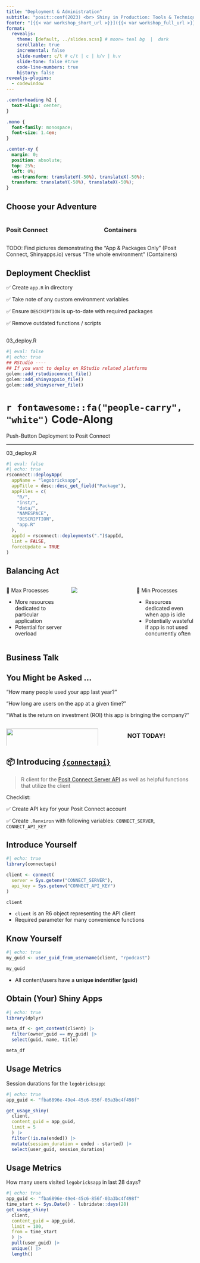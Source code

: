 ```yaml
---
title: "Deployment & Administration"
subtitle: "posit::conf(2023) <br> Shiny in Production: Tools & Techniques"
footer: "[{{< var workshop_short_url >}}]({{< var workshop_full_url >}})"
format: 
  revealjs:
    theme: [default, ../slides.scss] # moon= teal bg  |  dark
    scrollable: true
    incremental: false
    slide-number: c/t # c/t | c | h/v | h.v
    slide-tone: false #true
    code-line-numbers: true
    history: false
revealjs-plugins:
  - codewindow
---
```


```css
.centerheading h2 {
  text-align: center;
}

.mono {
  font-family: monospace;
  font-size: 1.4em;
}

.center-xy {
  margin: 0;
  position: absolute;
  top: 25%;
  left: 0%;
  -ms-transform: translateY(-50%), translateX(-50%);
  transform: translateY(-50%), translateX(-50%);
}
```

## Choose your Adventure

::: columns
::: {.column width="50%"}
### Posit Connect
:::

::: {.column width="50%"}
### Containers
:::
:::

::: notes
TODO: Find pictures demonstrating the "App & Packages Only" (Posit Connect, Shinyapps.io) versus "The whole environment" (Containers)
:::

## Deployment Checklist

✅ Create `app.R` in directory

✅ Take note of any custom environment variables

✅ Ensure `DESCRIPTION` is up-to-date with required packages

✅ Remove outdated functions / scripts



## {.center-xy}

::: mono
::: {.codewindow .r}
03_deploy.R

```r
#| eval: false
#| echo: true
## RStudio ----
## If you want to deploy on RStudio related platforms
golem::add_rstudioconnect_file()
golem::add_shinyappsio_file()
golem::add_shinyserver_file()
```
:::
:::

# `r fontawesome::fa("people-carry", "white")` Code-Along {background-color="#17395c"}

Push-Button Deployment to Posit Connect

---

::: mono
::: {.codewindow .r width="1000px"}
03_deploy.R
```r
#| eval: false
#| echo: true
rsconnect::deployApp(
  appName = "legobricksapp",
  appTitle = desc::desc_get_field("Package"),
  appFiles = c(
    "R/",
    "inst/",
    "data/",
    "NAMESPACE",
    "DESCRIPTION",
    "app.R"
  ),
  appId = rsconnect::deployments(".")$appId,
  lint = FALSE,
  forceUpdate = TRUE
)
```
:::
:::

## Balancing Act {.centerheading}

:::: {.columns}

::: {.column width="33%"}

🔼 Max Processes

* More resources dedicated to particular application
* Potential for server overload

:::

::: {.column width="33%"}

![](assets/img/teeter_totter.png)

:::

::: {.column width="33%"}

🔼 Min Processes

* Resources dedicated even when app is idle
* Potentially wasteful if app is not used concurrently often

:::

::::

## Business Talk {background-image="assets/img/lego_boss_office.jpg" background-size="cover" background-color="black"}

## You Might be Asked ...

::: {.fragment}

"How many people used your app last year?"

:::

::: {.fragment}

"How long are users on the app at a given time?"

:::

::: {.fragment}
::: {.fragment .strike}
"What is the return on investment (ROI) this app is bringing the company?"
:::
:::

::: {.fragment}

:::: {.columns}

::: {.column width="55%"}
![](assets/img/daniel-bryan-no.gif){width=90%}
:::

::: {.column width="30%"}
### NOT TODAY!
:::

::::

:::

## 📦 Introducing [`{connectapi}`](https://pkgs.rstudio.com/connectapi/)

> R client for the [Posit Connect Server API](https://docs.posit.co/connect/api/) as well as helpful functions that utilize the client

Checklist:

✅ Create API key for your Posit Connect account

✅ Create `.Renviron` with following variables: `CONNECT_SERVER`, `CONNECT_API_KEY`

## Introduce Yourself

```r
#| echo: true
library(connectapi)

client <- connect(
  server = Sys.getenv("CONNECT_SERVER"),
  api_key = Sys.getenv("CONNECT_API_KEY")
)

client
```

* `client` is an R6 object representing the API client
* Required parameter for many convenience functions

## Know Yourself

```r
#| echo: true
my_guid <- user_guid_from_username(client, "rpodcast")

my_guid
```

* All content/users have a **unique indentifier (guid)**

## Obtain (Your) Shiny Apps

```r
#| echo: true
library(dplyr)

meta_df <- get_content(client) |>
  filter(owner_guid == my_guid) |>
  select(guid, name, title)

meta_df
```

## Usage Metrics

Session durations for the `legobricksapp`:

```r
#| echo: true
app_guid <- "fba6896e-49e4-45c6-856f-03a3bc4f498f"

get_usage_shiny(
  client,
  content_guid = app_guid,
  limit = 5
  ) |>
  filter(!is.na(ended)) |>
  mutate(session_duration = ended - started) |>
  select(user_guid, session_duration)
```

## Usage Metrics

How many users visited `legobricksapp` in last 28 days?

```r
#| echo: true
app_guid <- "fba6896e-49e4-45c6-856f-03a3bc4f498f"
time_start <- Sys.Date() - lubridate::days(28)
get_usage_shiny(
  client,
  content_guid = app_guid,
  limit = 100,
  from = time_start
  ) |>
  pull(user_guid) |>
  unique() |>
  length()
```